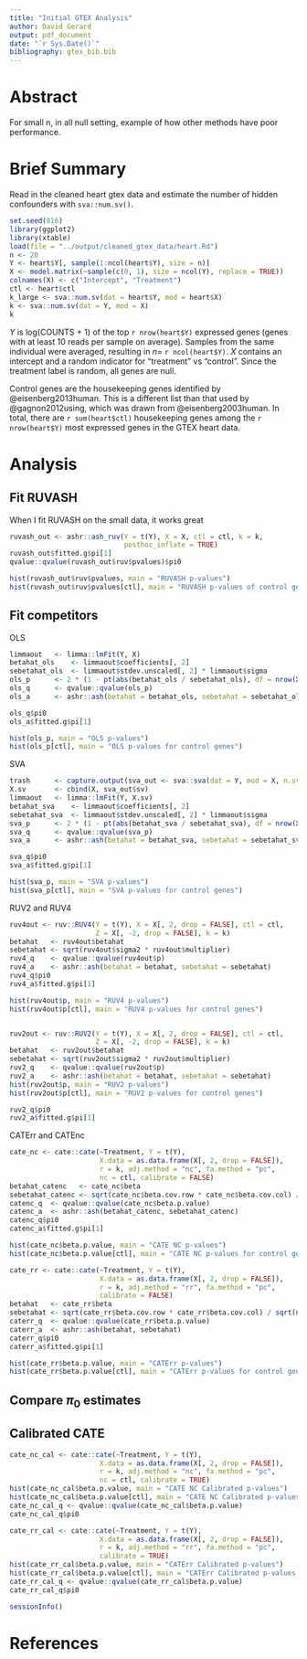 ```yaml
---
title: "Initial GTEX Analysis"
author: David Gerard
output: pdf_document
date: "`r Sys.Date()`"
bibliography: gtex_bib.bib
---
```


# Abstract
For small n, in all null setting, example of how other methods have poor performance.

# Brief Summary
Read in the cleaned heart gtex data and estimate the number of hidden confounders with `sva::num.sv()`.
```r
set.seed(816)
library(ggplot2)
library(xtable)
load(file = "../output/cleaned_gtex_data/heart.Rd")
n <- 20
Y <- heart$Y[, sample(1:ncol(heart$Y), size = n)]
X <- model.matrix(~sample(c(0, 1), size = ncol(Y), replace = TRUE))
colnames(X) <- c("Intercept", "Treatment")
ctl <- heart$ctl
k_large <- sva::num.sv(dat = heart$Y, mod = heart$X)
k <- sva::num.sv(dat = Y, mod = X)
k
```

$Y$ is log(COUNTS + 1) of the top `r nrow(heart$Y)` expressed genes (genes with at least 10 reads per sample on average). Samples from the same individual were averaged, resulting in $n =$ `r ncol(heart$Y)`. $X$ contains an intercept and a random indicator for "treatment" vs "control". Since the treatment label is random, all genes are null.

Control genes are the housekeeping genes identified by @eisenberg2013human. This is a different list than that used by @gagnon2012using, which was drawn from @eisenberg2003human. In total, there are `r sum(heart$ctl)` housekeeping genes among the `r nrow(heart$Y)` most expressed genes in the GTEX heart data.

# Analysis

## Fit RUVASH
When I fit RUVASH on the small data, it works great
```r
ruvash_out <- ashr::ash_ruv(Y = t(Y), X = X, ctl = ctl, k = k,
                            posthoc_inflate = TRUE)
ruvash_out$fitted.g$pi[1]
qvalue::qvalue(ruvash_out$ruv$pvalues)$pi0

hist(ruvash_out$ruv$pvalues, main = "RUVASH p-values")
hist(ruvash_out$ruv$pvalues[ctl], main = "RUVASH p-values of control genes")
```

## Fit competitors
OLS
```r
limmaout   <- limma::lmFit(Y, X)
betahat_ols    <- limmaout$coefficients[, 2]
sebetahat_ols  <- limmaout$stdev.unscaled[, 2] * limmaout$sigma
ols_p      <- 2 * (1 - pt(abs(betahat_ols / sebetahat_ols), df = nrow(X) - ncol(X)))
ols_q      <- qvalue::qvalue(ols_p)
ols_a      <- ashr::ash(betahat = betahat_ols, sebetahat = sebetahat_ols)

ols_q$pi0
ols_a$fitted.g$pi[1]

hist(ols_p, main = "OLS p-values")
hist(ols_p[ctl], main = "OLS p-values for control genes")
```

SVA
```r
trash      <- capture.output(sva_out <- sva::sva(dat = Y, mod = X, n.sv = k))
X.sv       <- cbind(X, sva_out$sv)
limmaout   <- limma::lmFit(Y, X.sv)
betahat_sva    <- limmaout$coefficients[, 2]
sebetahat_sva  <- limmaout$stdev.unscaled[, 2] * limmaout$sigma
sva_p      <- 2 * (1 - pt(abs(betahat_sva / sebetahat_sva), df = nrow(X.sv) - ncol(X.sv)))
sva_q      <- qvalue::qvalue(sva_p)
sva_a      <- ashr::ash(betahat = betahat_sva, sebetahat = sebetahat_sva)

sva_q$pi0
sva_a$fitted.g$pi[1]

hist(sva_p, main = "SVA p-values")
hist(sva_p[ctl], main = "SVA p-values for control genes")
```
RUV2 and RUV4
```r
ruv4out <- ruv::RUV4(Y = t(Y), X = X[, 2, drop = FALSE], ctl = ctl,
                     Z = X[, -2, drop = FALSE], k = k)
betahat   <- ruv4out$betahat
sebetahat <- sqrt(ruv4out$sigma2 * ruv4out$multiplier)
ruv4_q    <- qvalue::qvalue(ruv4out$p)
ruv4_a    <- ashr::ash(betahat = betahat, sebetahat = sebetahat)
ruv4_q$pi0
ruv4_a$fitted.g$pi[1]

hist(ruv4out$p, main = "RUV4 p-values")
hist(ruv4out$p[ctl], main = "RUV4 p-values for control genes")


ruv2out <- ruv::RUV2(Y = t(Y), X = X[, 2, drop = FALSE], ctl = ctl,
                     Z = X[, -2, drop = FALSE], k = k)
betahat   <- ruv2out$betahat
sebetahat <- sqrt(ruv2out$sigma2 * ruv2out$multiplier)
ruv2_q    <- qvalue::qvalue(ruv2out$p)
ruv2_a    <- ashr::ash(betahat = betahat, sebetahat = sebetahat)
hist(ruv2out$p, main = "RUV2 p-values")
hist(ruv2out$p[ctl], main = "RUV2 p-values for control genes")

ruv2_q$pi0
ruv2_a$fitted.g$pi[1]
```
CATErr and CATEnc
```r
cate_nc <- cate::cate(~Treatment, Y = t(Y),
                      X.data = as.data.frame(X[, 2, drop = FALSE]),
                      r = k, adj.method = "nc", fa.method = "pc",
                      nc = ctl, calibrate = FALSE)
betahat_catenc   <- cate_nc$beta
sebetahat_catenc <- sqrt(cate_nc$beta.cov.row * cate_nc$beta.cov.col) / sqrt(nrow(X))
catenc_q  <- qvalue::qvalue(cate_nc$beta.p.value)
catenc_a  <- ashr::ash(betahat_catenc, sebetahat_catenc)
catenc_q$pi0
catenc_a$fitted.g$pi[1]

hist(cate_nc$beta.p.value, main = "CATE NC p-values")
hist(cate_nc$beta.p.value[ctl], main = "CATE NC p-values for control genes")
```

```r
cate_rr <- cate::cate(~Treatment, Y = t(Y),
                      X.data = as.data.frame(X[, 2, drop = FALSE]),
                      r = k, adj.method = "rr", fa.method = "pc",
                      calibrate = FALSE)
betahat   <- cate_rr$beta
sebetahat <- sqrt(cate_rr$beta.cov.row * cate_rr$beta.cov.col) / sqrt(nrow(X))
caterr_q  <- qvalue::qvalue(cate_rr$beta.p.value)
caterr_a  <- ashr::ash(betahat, sebetahat)
caterr_q$pi0
caterr_a$fitted.g$pi[1]

hist(cate_rr$beta.p.value, main = "CATErr p-values")
hist(cate_rr$beta.p.value[ctl], main = "CATErr p-values for control genes")
```

## Compare $\pi_0$ estimates


## Calibrated CATE
```r
cate_nc_cal <- cate::cate(~Treatment, Y = t(Y),
                      X.data = as.data.frame(X[, 2, drop = FALSE]),
                      r = k, adj.method = "nc", fa.method = "pc",
                      nc = ctl, calibrate = TRUE)
hist(cate_nc_cal$beta.p.value, main = "CATE NC Calibrated p-values")
hist(cate_nc_cal$beta.p.value[ctl], main = "CATE NC Calibrated p-values for control genes")
cate_nc_cal_q <- qvalue::qvalue(cate_nc_cal$beta.p.value)
cate_nc_cal_q$pi0

cate_rr_cal <- cate::cate(~Treatment, Y = t(Y),
                      X.data = as.data.frame(X[, 2, drop = FALSE]),
                      r = k, adj.method = "rr", fa.method = "pc",
                      calibrate = TRUE)
hist(cate_rr_cal$beta.p.value, main = "CATErr Calibrated p-values")
hist(cate_rr_cal$beta.p.value[ctl], main = "CATErr Calibrated p-values for control genes")
cate_rr_cal_q <- qvalue::qvalue(cate_rr_cal$beta.p.value)
cate_rr_cal_q$pi0
```

```r
sessionInfo()
```

# References
